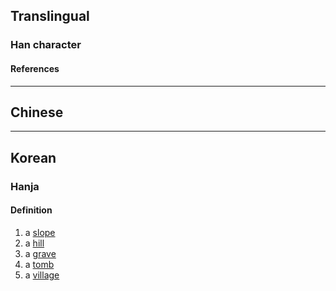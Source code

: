{{character info/new}}
==Translingual==

===Han character===
{{Han char|rn=1|rad=一|as=04|sn=5|four=11102|canj=TM|ids=⿱卝一}}

====References====
{{Han ref|kx=0078.010|hdz=10015.030|uh=3400}}

----

==Chinese==
{{zh-see|丘|v}}

----

==Korean==

===Hanja===
{{ko-hanja|hangeul=구|rv=gu|mr=ku|y=kwu|eumhun=언덕|ehrv=eondeok|ehmr=ŏndŏk|ehy=entek}}

====Definition====
# a [[slope]]
# a [[hill]]
# a [[grave]]
# a [[tomb]]
# a [[village]]